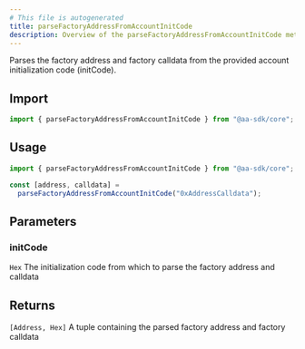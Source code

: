 ```yaml
---
# This file is autogenerated
title: parseFactoryAddressFromAccountInitCode
description: Overview of the parseFactoryAddressFromAccountInitCode method
---
```


Parses the factory address and factory calldata from the provided account initialization code (initCode).

## Import

```ts
import { parseFactoryAddressFromAccountInitCode } from "@aa-sdk/core";
```

## Usage

```ts
import { parseFactoryAddressFromAccountInitCode } from "@aa-sdk/core";

const [address, calldata] =
  parseFactoryAddressFromAccountInitCode("0xAddressCalldata");
```

## Parameters

### initCode

`Hex`
The initialization code from which to parse the factory address and calldata

## Returns

`[Address, Hex]`
A tuple containing the parsed factory address and factory calldata

